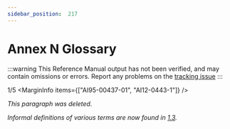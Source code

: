 ```yaml
---
sidebar_position:  217
---
```


# Annex N Glossary

:::warning
This Reference Manual output has not been verified,
and may contain omissions or errors.
Report any problems on the [tracking issue](https://github.com/ada-lang-io/ada-lang-io/issues/20)
:::


<MarginText>1/5</MarginText>
<MarginInfo items={["AI95-00437-01", "AI12-0443-1"]} />
<p><em>This paragraph was deleted.</em> <br /></p>

<p><em>Informal definitions of various terms are now found in <a href="../AA-1/AA-1.3">1.3</a>.</em> <br /></p>

